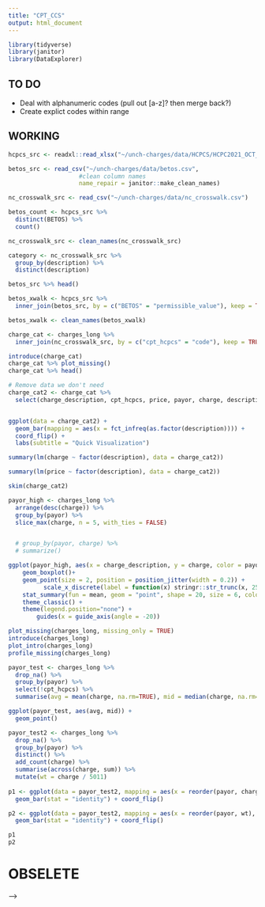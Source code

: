 ```yaml
---
title: "CPT_CCS"
output: html_document
---
```


```r
library(tidyverse)
library(janitor)
library(DataExplorer)
```

## TO DO

 - Deal with alphanumeric codes (pull out [a-z]? then merge back?)
 - Create explict codes within range

## WORKING

```r
hcpcs_src <- readxl::read_xlsx("~/unch-charges/data/HCPCS/HCPC2021_OCT_ANWEB.xlsx")

betos_src <- read_csv("~/unch-charges/data/betos.csv",
                    #clean column names
                    name_repair = janitor::make_clean_names)

nc_crosswalk_src <- read_csv("~/unch-charges/data/nc_crosswalk.csv")
```

```r
betos_count <- hcpcs_src %>%
  distinct(BETOS) %>%
  count()

nc_crosswalk_src <- clean_names(nc_crosswalk_src)

category <- nc_crosswalk_src %>%
  group_by(description) %>%
  distinct(description)

```

```r
betos_src %>% head()

betos_xwalk <- hcpcs_src %>%
  inner_join(betos_src, by = c("BETOS" = "permissible_value"), keep = TRUE)

betos_xwalk <- clean_names(betos_xwalk)
```

```r
charge_cat <- charges_long %>%
  inner_join(nc_crosswalk_src, by = c("cpt_hcpcs" = "code"), keep = TRUE)
```

```r
introduce(charge_cat)
charge_cat %>% plot_missing()
charge_cat %>% head()
```

```r
# Remove data we don't need 
charge_cat2 <- charge_cat %>%
  select(charge_description, cpt_hcpcs, price, payor, charge, description, op_srvc_ctg_short, ph_srvc_ctg_short)


ggplot(data = charge_cat2) +
  geom_bar(mapping = aes(x = fct_infreq(as.factor(description)))) +
  coord_flip() +
  labs(subtitle = "Quick Visualization")


```


```r
summary(lm(charge ~ factor(description), data = charge_cat2))
```
```r
summary(lm(price ~ factor(description), data = charge_cat2))
```

```r
skim(charge_cat2)
```


```r
payor_high <- charges_long %>% 
  arrange(desc(charge)) %>%
  group_by(payor) %>%
  slice_max(charge, n = 5, with_ties = FALSE)


  # group_by(payor, charge) %>% 
  # summarize()
```


```r
ggplot(payor_high, aes(x = charge_description, y = charge, color = payor)) +
    geom_boxplot()+
    geom_point(size = 2, position = position_jitter(width = 0.2)) +
          scale_x_discrete(label = function(x) stringr::str_trunc(x, 25)) +
    stat_summary(fun = mean, geom = "point", shape = 20, size = 6, color = "blue")+
    theme_classic() +
    theme(legend.position="none") +
        guides(x = guide_axis(angle = -20))
```

```r
plot_missing(charges_long, missing_only = TRUE)
introduce(charges_long)
plot_intro(charges_long)
profile_missing(charges_long)
```

```r
payor_test <- charges_long %>% 
  drop_na() %>%
  group_by(payor) %>%
  select(!cpt_hcpcs) %>%
  summarise(avg = mean(charge, na.rm=TRUE), mid = median(charge, na.rm=TRUE))

ggplot(payor_test, aes(avg, mid)) + 
  geom_point()
```


```r
payor_test2 <- charges_long %>% 
  drop_na() %>%
  group_by(payor) %>%
  distinct() %>%
  add_count(charge) %>%
  summarise(across(charge, sum)) %>%
  mutate(wt = charge / 5011)
  
p1 <- ggplot(data = payor_test2, mapping = aes(x = reorder(payor, charge), charge)) + 
  geom_bar(stat = "identity") + coord_flip()

p2 <- ggplot(data = payor_test2, mapping = aes(x = reorder(payor, wt), wt)) + 
  geom_bar(stat = "identity") + coord_flip()

p1
p2
```


























# OBSELETE
<!-- ```{r import-ccs-cpt} -->
<!-- <!-- cpt <- read_csv("~/unch-charges/data/CCS_ServicesProcedures_v2021-1/CCS_services_procedures_v2021-1.csv", skip = 1) --> -->
<!-- ``` -->



<!-- ```{r string-extract} -->
<!-- #x <- '61000-61001' -->

<!-- #str_extract_all(x, "\\w+") -->

<!-- y <- 'C1898-C1899' -->

<!-- var1 <- str_extract_all(y, "\\w+") -->
<!-- d <-  str_extract_all(var1, "[[:upper:]]+") -->

<!-- var1 -->
<!-- d -->


<!-- ``` -->

<!-- ```{r} -->
<!-- cpt_split_code_range <- cpt %>% -->
<!--   mutate( -->
<!--     remove_quote = str_replace_all(`Code Range`, "'", ""), -->
<!--     code_beg = str_extract_all(remove_quote, "\\w+", simplify = TRUE)[,1], -->
<!--     code_end = str_extract_all(remove_quote, "\\w+", simplify = TRUE)[,2], -->
<!--     alpha_prefix_beg = str_sub(code_beg, 1, 1), -->
<!--     alpha_rmdr_beg = str_sub(code_beg, 2), -->
<!--     alpha_prefix_end = str_sub(code_end, 1, 1), -->
<!--     alpha_rmdr_end = str_sub(code_end, 2) -->
<!--     ) -->


<!-- ``` -->

<!-- ```{r} -->
<!-- test <- as.numeric(c("9930", "9932")) -->
<!-- seq.int(test) -->
<!-- ``` -->


<!-- ```{r} -->
<!-- cpt2 <- cpt %>% -->
<!--   mutate( -->
<!--     col1 = str_extract_all(`Code Range`, "\\w+")) -->


<!--     #col1 = str_extract_all('Code Range', "[[:upper:]]+")) -->

<!-- #, -->
<!-- ##    col2 = str_extract_all(col1, "\\w+") -->
<!-- #  ) -->
<!-- ``` -->

<!-- ```{r} -->
<!-- SplitMe <- function(string, alphaFirst = TRUE) { -->
<!--   Pattern <- ifelse(isTRUE(alphaFirst), "(?<=[a-zA-Z])(?=[0-9])", "(?<=[0-9])(?=[a-zA-Z])") -->
<!--   strsplit(string, split = Pattern, perl = T) -->
<!-- } -->

<!-- String <- cpt$`Code Range` -->
<!-- SplitMe(String) -->
<!-- ``` -->

<!-- ```{r} -->
<!-- cpt3 <- cpt %>% -->
<!--   mutate( -->
<!--     col4 = str_extract_all(`Code Range`, "[[:upper:]]+") -->
<!--   ) -->
<!-- ``` -->
